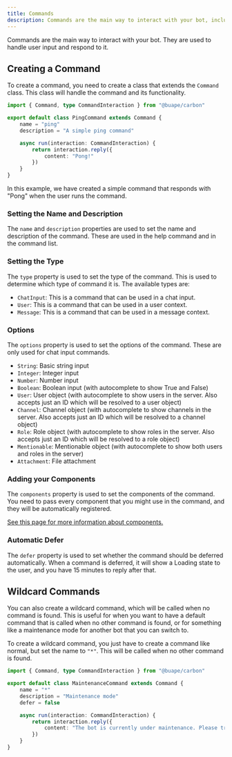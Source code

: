 ```yaml
---
title: Commands
description: Commands are the main way to interact with your bot, including Context Menu apps and slash commands
---
```


Commands are the main way to interact with your bot. They are used to handle user input and respond to it.

## Creating a Command

To create a command, you need to create a class that extends the `Command` class. This class will handle the command and its functionality.


```ts title="src/commands/ping.ts"
import { Command, type CommandInteraction } from "@buape/carbon"

export default class PingCommand extends Command {
	name = "ping"
	description = "A simple ping command"

	async run(interaction: CommandInteraction) {
		return interaction.reply({
			content: "Pong!"
		})
	}
}
```

In this example, we have created a simple command that responds with "Pong" when the user runs the command.

### Setting the Name and Description

The `name` and `description` properties are used to set the name and description of the command. These are used in the help command and in the command list.

### Setting the Type

The `type` property is used to set the type of the command. This is used to determine which type of command it is. The available types are:

- `ChatInput`: This is a command that can be used in a chat input.
- `User`: This is a command that can be used in a user context.
- `Message`: This is a command that can be used in a message context.

### Options

The `options` property is used to set the options of the command. These are only used for chat input commands.

- `String`: Basic string input
- `Integer`: Integer input
- `Number`: Number input
- `Boolean`: Boolean input (with autocomplete to show True and False) 
- `User`: User object (with autocomplete to show users in the server. Also accepts just an ID which will be resolved to a user object)
- `Channel`: Channel object (with autocomplete to show channels in the server. Also accepts just an ID which will be resolved to a channel object)
- `Role`: Role object (with autocomplete to show roles in the server. Also accepts just an ID which will be resolved to a role object)
- `Mentionable`: Mentionable object (with autocomplete to show both users and roles in the server)
- `Attachment`: File attachment

### Adding your Components

The `components` property is used to set the components of the command. You need to pass every component that you might use in the command, and they will be automatically registered.

[See this page for more information about components.](/carbon/classes/components)

### Automatic Defer

The `defer` property is used to set whether the command should be deferred automatically. When a command is deferred, it will show a Loading state to the user, and you have 15 minutes to reply after that.

## Wildcard Commands

You can also create a wildcard command, which will be called when no command is found. This is useful for when you want to have a default command that is called when no other command is found, or for something like a maintenance mode for another bot that you can switch to.

To create a wildcard command, you just have to create a command like normal, but set the name to `"*"`. This will be called when no other command is found.

```ts title="src/commands/_maintenance.ts"
import { Command, type CommandInteraction } from "@buape/carbon"

export default class MaintenanceCommand extends Command {
	name = "*"
	description = "Maintenance mode"
	defer = false

	async run(interaction: CommandInteraction) {
		return interaction.reply({
			content: "The bot is currently under maintenance. Please try again later."
		})
	}
}
```